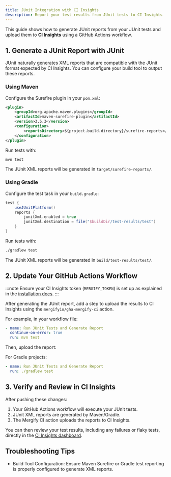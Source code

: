 ```yaml
---
title: JUnit Integration with CI Insights
description: Report your test results from JUnit tests to CI Insights
---
```



This guide shows how to generate JUnit reports from your JUnit tests and upload
them to **CI Insights** using a GitHub Actions workflow.

## 1. Generate a JUnit Report with JUnit

JUnit naturally generates XML reports that are compatible with the JUnit format
expected by CI Insights. You can configure your build tool to output these
reports.

### Using Maven

Configure the Surefire plugin in your `pom.xml`:

```xml
<plugin>
    <groupId>org.apache.maven.plugins</groupId>
    <artifactId>maven-surefire-plugin</artifactId>
    <version>3.5.3</version>
    <configuration>
        <reportsDirectory>${project.build.directory}/surefire-reports</reportsDirectory>
    </configuration>
</plugin>
```

Run tests with:

```bash
mvn test
```

The JUnit XML reports will be generated in `target/surefire-reports/`.

### Using Gradle

Configure the test task in your `build.gradle`:

```gradle
test {
    useJUnitPlatform()
    reports {
        junitXml.enabled = true
        junitXml.destination = file("$buildDir/test-results/test")
    }
}
```

Run tests with:

```bash
./gradlew test
```

The JUnit XML reports will be generated in `build/test-results/test/`.

## 2. Update Your GitHub Actions Workflow

:::note
Ensure your CI Insights token (`MERGIFY_TOKEN`) is set up as explained in the [installation
docs](/ci-insights#enabling-ci-insights-for-github).
:::

After generating the JUnit report, add a step to upload the results to CI
Insights using the `mergifyio/gha-mergify-ci` action.

For example, in your workflow file:

```yaml
- name: Run JUnit Tests and Generate Report
  continue-on-error: true
  run: mvn test
```

Then, upload the report:

<MergifyCIUploadStep reportPath="target/surefire-reports/*.xml" />

For Gradle projects:

```yaml
- name: Run JUnit Tests and Generate Report
  run: ./gradlew test
```

<MergifyCIUploadStep reportPath="build/test-results/test/*.xml" />
<MergifyCIUploadStepMatrix reportPath="build/test-results/test/*.xml" />

<GhaMergifyCiQuarantineSetup />

## 3. Verify and Review in CI Insights

After pushing these changes:

1. Your GitHub Actions workflow will execute your JUnit tests.
2. JUnit XML reports are generated by Maven/Gradle.
3. The Mergify CI action uploads the reports to CI Insights.

You can then review your test results, including any failures or flaky tests,
directly in the [CI Insights
dashboard](https://dashboard.mergify.com/ci-insights/jobs).

## Troubleshooting Tips

<ul>
  <li>
    Build Tool Configuration: Ensure Maven Surefire or Gradle test reporting is properly configured to generate XML
    reports.
  </li>

  <CommonTroubleshootingTips />
</ul>
